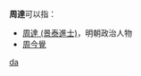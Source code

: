 '''周達'''可以指：
* [[周達_(景泰進士)|周達 (景泰進士)]]，明朝政治人物
* [[周今覺|周今覺]]

{{disambig}}

[[Category:二字周姓人名消歧义|da]]